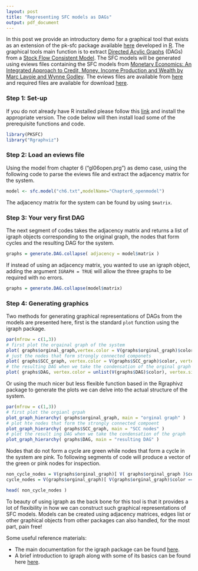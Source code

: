 ---
layout: post
title: "Representing SFC models as DAGs"
output: pdf_document
---

In this post we provide an introductory demo for a graphical tool that exists as an extension of the pk-sfc package available [here](http://www.antoinegodin.eu/pksfc) developed in [R](http://www.r-project.org/). The graphical tools main function is to extract [Directed Acylic Graphs](http://en.wikipedia.org/wiki/Directed_acyclic_graph) (DAGs) from a [Stock Flow Consistent Model](http://papers.ssrn.com/sol3/papers.cfm?abstract_id=2492242). The SFC models will be generated using eviews files containing the SFC models from [Monetary Economics: An Integrated Approach to Credit, Money, Income Production and Wealth by Marc Lavoie and Wynne Godley](http://www.amazon.com/Monetary-Economics-Integrated-Approach-Production/dp/0230301843%3FSubscriptionId%3D0PZ7TM66EXQCXFVTMTR2%26tag%3Dstephkinse-20%26linkCode%3Dxm2%26camp%3D2025%26creative%3D165953%26creativeASIN%3D0230301843). The eviews files are available from [here](hyperlink here) and required files are available for download [here](hyperlink_here).

### Step 1: Set-up

If you do not already have R installed please follow this [link](http://cran.r-project.org/) and install the appropriate version. The code below will then install load some of the prerequisite functions and code.
```{r}
library(PKSFC)
library("Rgraphviz")
```

### Step 2: Load an eviews file

Using the model from chapter 6 ("gl06open.prg") as demo case, using the following code to parse the eviews file and extract the adjacency matrix for the system.

````{r, results='hide'}
model <- sfc.model("ch6.txt",modelName="Chapter6_openmodel")
````

The adjacency matrix for the system can be found by using `$matrix`.

### Step 3: Your very first DAG

The next segment of codes takes the adjacency matrix and returns a list of igraph objects corresponding to the original graph, the nodes that form cycles and the resulting DAG for the system.

````{r, results='hide'}
graphs = generate.DAG.collapse( adjacency = model$matrix )
````

If instead of using an adjacency matrix, you wanted to use an igraph object, adding the argument `IGRAPH = TRUE` will allow the three graphs to be required with no errors.

````{r, eval=FALSE}
graphs = generate.DAG.collapse(model$matrix)
````

### Step 4: Generating graphics

Two methods for generating graphical representations of DAGs from the models are presented here, first is the standard `plot` function using the igraph package.

````{r}
par(mfrow = c(1,3))
# first plot the orgainal graph of the system
plot( graphs$orginal_graph,vertex.color = V(graphs$orginal_graph)$color,vertex.size = 20,main = "orginal graph" )
# just the nodes that form strongly connected componets
plot( graphs$SCC_graph, vertex.color = V(graphs$SCC_graph)$color, vertex.size = 20, main = "scc nodes")
# the resulting DAG when we take the condensation of the orginal graph
plot( graphs$DAG, vertex.color = unlist(V(graphs$DAG)$color), vertex.size = 20, vertex.label = NA, main = "resulting DAG")

````

Or using the much nicer but less flexible function based in the Rgraphivz package to generate the plots we can delve into the actual structure of the system. 

````{r}
par(mfrow = c(1,3))
# first plot the orgianl grpah
plot_graph_hierarchy( graphs$orginal_graph, main = "orginal graph" )
# plot hte nodes that form the strongly connected compoent
plot_graph_hierarchy( graphs$SCC_graph, main = "SCC nodes" )
# plot the result ing DAG when we take the condensation of the graph
plot_graph_hierarchy( graphs$DAG, main = "resulting DAG" )
````

Nodes that do not form a cycle are green while nodes that form a cycle in the system are pink. To following segments of code will produce a vector of the green or pink nodes for inspection.

````{r}
non_cycle_nodes = V(graphs$orginal_graph)[ V( graphs$orginal_graph )$color == "lightgreen" ]$name
cycle_nodes = V(graphs$orginal_graph)[ V(graphs$orginal_graph)$color == "pink" ]$name

head( non_cycle_nodes )
````

To beauty of using igraph as the back bone for this tool is that it provides a lot of flexibility in how we can construct such graphical representations of SFC models. Models can be created using adjacency matrices, edges list or other graphical objects from other packages can also handled, for the most part, pain free! 

Some useful reference materials:
<ul>
<li> The main documentation for the igraph package can be found [here](http://cran.r-project.org/web/packages/igraph/igraph.pdf).</li>
<li> A brief introduction to igraph along with some of its basics can be found here [here](http://igraph.org/r/doc/aaa-igraph-package.html). </li>
</ul>
